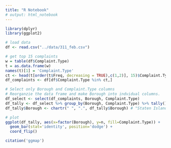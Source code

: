 ```yaml
---
title: "R Notebook"
# output: html_notebook
---
```


```r
library(dplyr)
library(ggplot2)

# load data
df <- read.csv("../data/311_feb.csv")

# get top 15 complaints
w = table(df$Complaint.Type)
t = as.data.frame(w)
names(t)[1] = 'Complaint.Type'
ct <- head(t[order(t$Freq, decreasing = TRUE),c(1,2)], 15)$Complaint.Type
df_complaints <- df[df$Complaint.Type %in% ct,]

# Select only Borough and Complaint.Type columns 
# Reorganzie the data frame and make Borough into indvidual columns.
df_select <- select(df_complaints, Borough, Complaint.Type)
df_tally <- df_select %>% group_by(Borough, Complaint.Type) %>% tally()
df_tally$Borough <- chartr(" ", ".", df_tally$Borough) # "Staten Island" should be "Staten.Island"

# plot
ggplot(df_tally, aes(x=factor(Borough), y=n, fill=Complaint.Type)) +
  geom_bar(stat='identity', position='dodge') +
  coord_flip()
```


```r
citation('ggmap')
```

